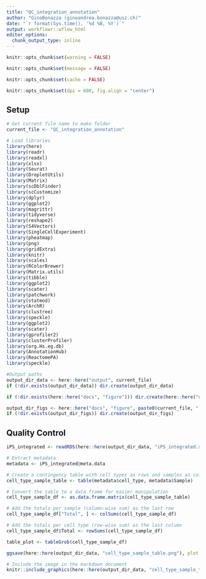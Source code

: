 ```yaml
---
title: "QC_integration_annotation"
author: "GinoBonazza (ginoandrea.bonazza@usz.ch)"
date: "`r format(Sys.time(), '%d %B, %Y')`"
output: workflowr::wflow_html
editor_options:
  chunk_output_type: inline
---
```


```r
knitr::opts_chunk$set(warning = FALSE)

knitr::opts_chunk$set(message = FALSE)

knitr::opts_chunk$set(cache = FALSE)

knitr::opts_chunk$set(dpi = 600, fig.align = "center")
```

## Setup

```r
# Get current file name to make folder
current_file <- "QC_integration_annotation"

# Load libraries
library(here)
library(readr)
library(readxl)
library(xlsx)
library(Seurat)
library(DropletUtils)
library(Matrix)
library(scDblFinder)
library(scCustomize)
library(dplyr)
library(ggplot2)
library(magrittr)
library(tidyverse)
library(reshape2)
library(S4Vectors)
library(SingleCellExperiment)
library(pheatmap)
library(png)
library(gridExtra)
library(knitr)
library(scales)
library(RColorBrewer)
library(Matrix.utils)
library(tibble)
library(ggplot2)
library(scater)
library(patchwork)
library(statmod)
library(ArchR)
library(clustree)
library(speckle)
library(ggplot2)
library(scater)
library(gprofiler2)
library(clusterProfiler)
library(org.Hs.eg.db)
library(AnnotationHub)
library(ReactomePA)
library(speckle)

#Output paths
output_dir_data <- here::here("output", current_file)
if (!dir.exists(output_dir_data)) dir.create(output_dir_data)

if (!dir.exists(here::here("docs", "figure"))) dir.create(here::here("docs", "figure"))

output_dir_figs <- here::here("docs", "figure", paste0(current_file, ".Rmd"))
if (!dir.exists(output_dir_figs)) dir.create(output_dir_figs)
```


## Quality Control


```r
iPS_integrated <- readRDS(here::here(output_dir_data, "iPS_integrated.rds"))
```


```r
# Extract metadata
metadata <- iPS_integrated@meta.data

# Create a contingency table with cell types as rows and samples as columns
cell_type_sample_table <- table(metadata$cell_type, metadata$Sample)

# Convert the table to a data frame for easier manipulation
cell_type_sample_df <- as.data.frame.matrix(cell_type_sample_table)

# Add the totals per sample (column-wise sum) as the last row
cell_type_sample_df["Total", ] <- colSums(cell_type_sample_df)

# Add the totals per cell type (row-wise sum) as the last column
cell_type_sample_df$Total <- rowSums(cell_type_sample_df)

table_plot <- tableGrob(cell_type_sample_df)

ggsave(here::here(output_dir_data, "cell_type_sample_table.png"), plot = table_plot, dpi = 600, width = 8, height = 3)

# Include the image in the markdown document
knitr::include_graphics(here::here(output_dir_data, "cell_type_sample_table.png"), error = FALSE)
```







